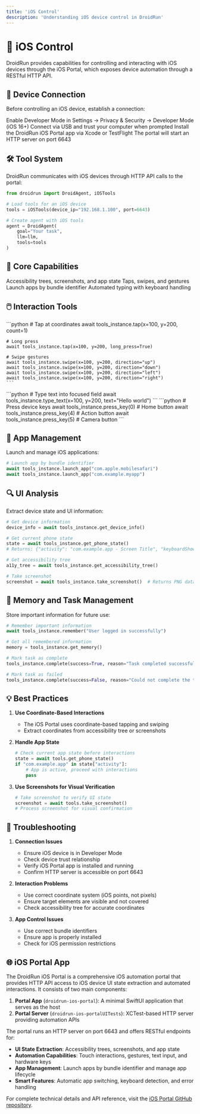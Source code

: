 ```yaml
---
title: 'iOS Control'
description: 'Understanding iOS device control in DroidRun'
---
```


# 📱 iOS Control

DroidRun provides capabilities for controlling and interacting with iOS devices through the iOS Portal, which exposes device automation through a RESTful HTTP API.

## 🔌 Device Connection

Before controlling an iOS device, establish a connection:

<Steps>
  <Step title="Enable Developer Mode">
    Enable Developer Mode in Settings → Privacy & Security → Developer Mode (iOS 16+)
  </Step>
  <Step title="Trust Computer">
    Connect via USB and trust your computer when prompted
  </Step>
  <Step title="Install iOS Portal">
    Install the DroidRun iOS Portal app via Xcode or TestFlight
  </Step>
  <Step title="Verify Connection">
    The portal will start an HTTP server on port 6643
  </Step>
</Steps>

## 🛠️ Tool System

DroidRun communicates with iOS devices through HTTP API calls to the portal:

```python
from droidrun import DroidAgent, iOSTools

# Load tools for an iOS device
tools = iOSTools(device_ip="192.168.1.100", port=6643)

# Create agent with iOS tools
agent = DroidAgent(
    goal="Your task",
    llm=llm,
    tools=tools
)
```

## 🎯 Core Capabilities

<CardGroup cols={2}>
  <Card title="UI State Extraction" icon="magnifying-glass">
    Accessibility trees, screenshots, and app state
  </Card>
  <Card title="Touch Interactions" icon="hand-pointer">
    Taps, swipes, and gestures
  </Card>
  <Card title="App Management" icon="mobile-screen">
    Launch apps by bundle identifier
  </Card>
  <Card title="Text Input" icon="keyboard">
    Automated typing with keyboard handling
  </Card>
</CardGroup>

## 🖱️ Interaction Tools

<AccordionGroup>
  <Accordion title="Touch Gestures">
    ```python
    # Tap at coordinates
    await tools_instance.tap(x=100, y=200, count=1)
    
    # Long press
    await tools_instance.tap(x=100, y=200, long_press=True)
    
    # Swipe gestures
    await tools_instance.swipe(x=100, y=200, direction="up")
    await tools_instance.swipe(x=100, y=200, direction="down")
    await tools_instance.swipe(x=100, y=200, direction="left")
    await tools_instance.swipe(x=100, y=200, direction="right")
    ```
  </Accordion>
  
  <Accordion title="Text Input">
    ```python
    # Type text into focused field
    await tools_instance.type_text(x=100, y=200, text="Hello world")
    ```
  </Accordion>
  
  <Accordion title="Hardware Keys">
    ```python
    # Press device keys
    await tools_instance.press_key(0)  # Home button
    await tools_instance.press_key(4)  # Action button
    await tools_instance.press_key(5)  # Camera button
    ```
  </Accordion>
</AccordionGroup>

## 📱 App Management

Launch and manage iOS applications:

```python
# Launch app by bundle identifier
await tools_instance.launch_app("com.apple.mobilesafari")
await tools_instance.launch_app("com.example.myapp")
```

## 🔍 UI Analysis

Extract device state and UI information:

```python
# Get device information
device_info = await tools_instance.get_device_info()

# Get current phone state
state = await tools_instance.get_phone_state()
# Returns: {"activity": "com.example.app - Screen Title", "keyboardShown": false}

# Get accessibility tree
a11y_tree = await tools_instance.get_accessibility_tree()

# Take screenshot
screenshot = await tools_instance.take_screenshot()  # Returns PNG data
```

## 🧠 Memory and Task Management

Store important information for future use:

```python
# Remember important information
await tools_instance.remember("User logged in successfully")

# Get all remembered information
memory = tools_instance.get_memory()

# Mark task as complete
tools_instance.complete(success=True, reason="Task completed successfully")

# Mark task as failed
tools_instance.complete(success=False, reason="Could not complete the task")
```

## 💡 Best Practices

1. **Use Coordinate-Based Interactions**
   - The iOS Portal uses coordinate-based tapping and swiping
   - Extract coordinates from accessibility tree or screenshots

2. **Handle App State**
   ```python
   # Check current app state before interactions
   state = await tools.get_phone_state()
   if "com.example.app" in state["activity"]:
       # App is active, proceed with interactions
       pass
   ```

3. **Use Screenshots for Visual Verification**
   ```python
   # Take screenshot to verify UI state
   screenshot = await tools.take_screenshot()
   # Process screenshot for visual confirmation
   ```

## 🔧 Troubleshooting

1. **Connection Issues**
   - Ensure iOS device is in Developer Mode
   - Check device trust relationship
   - Verify iOS Portal app is installed and running
   - Confirm HTTP server is accessible on port 6643

2. **Interaction Problems**
   - Use correct coordinate system (iOS points, not pixels)
   - Ensure target elements are visible and not covered
   - Check accessibility tree for accurate coordinates

3. **App Control Issues**
   - Use correct bundle identifiers
   - Ensure app is properly installed
   - Check for iOS permission restrictions

## 🌐 iOS Portal App

The DroidRun iOS Portal is a comprehensive iOS automation portal that provides HTTP API access to iOS device UI state extraction and automated interactions. It consists of two main components:

1. **Portal App** (`droidrun-ios-portal`): A minimal SwiftUI application that serves as the host
2. **Portal Server** (`droidrun-ios-portalUITests`): XCTest-based HTTP server providing automation APIs

The portal runs an HTTP server on port 6643 and offers RESTful endpoints for:
- **UI State Extraction**: Accessibility trees, screenshots, and app state
- **Automation Capabilities**: Touch interactions, gestures, text input, and hardware keys
- **App Management**: Launch apps by bundle identifier and manage app lifecycle
- **Smart Features**: Automatic app switching, keyboard detection, and error handling

For complete technical details and API reference, visit the [iOS Portal GitHub repository](https://github.com/droidrun/ios-portal). 